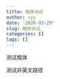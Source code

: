 ```yaml
---
title: 楷体测试
author: xyy
date: '2020-03-29'
slug: 楷体测试
categories: []
tags: []
---
```




测试楷体


测试非英文路径
